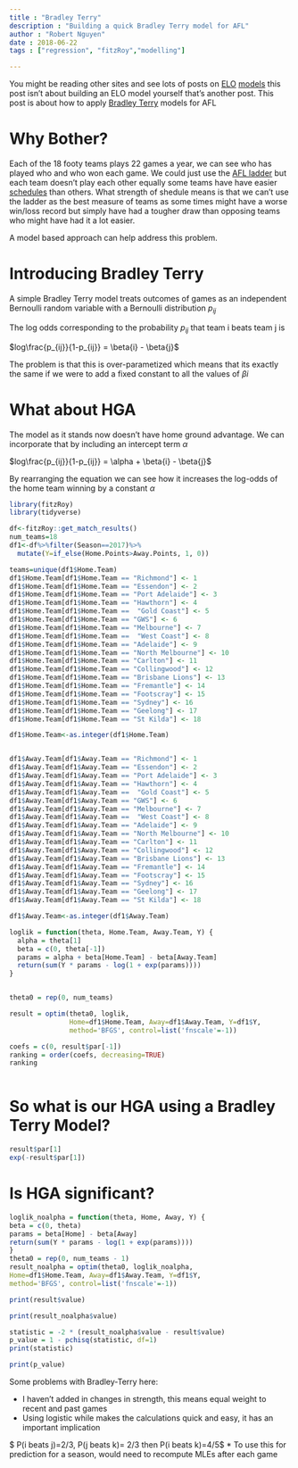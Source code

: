 ```yaml
---
title : "Bradley Terry"
description : "Building a quick Bradley Terry model for AFL"
author : "Robert Nguyen"
date : 2018-06-22
tags : ["regression", "fitzRoy","modelling"]

---
```



You might be reading other sites and see lots of posts on [ELO](https://thearcfooty.com/2016/12/29/introducing-the-arcs-ratings-system/) [models](http://figuringfooty.com/2015/10/09/the-simpelo-team-ratings/) this post isn't about building an ELO model yourself that's another post. This post is about how to apply [Bradley Terry](https://en.wikipedia.org/wiki/Bradley%E2%80%93Terry_model) models for AFL

# Why Bother?

Each of the 18 footy teams plays 22 games a year, we can see who has played who and who won each game. We could just use the [AFL ladder](http://www.afl.com.au/ladder) but each team doesn't play each other equally some teams have have easier [schedules](http://www.matterofstats.com/mafl-stats-journal/2016/10/27/an-analysis-of-strength-of-schedule-for-the-2018-fixture) than others. What strength of shedule means is that we can't use the ladder as the best measure of teams as some times might have a worse win/loss record but simply have had a tougher draw than opposing teams who might have had it a lot easier. 

A model based approach can help address this problem. 

# Introducing Bradley Terry

A simple Bradley Terry model treats outcomes of games as an independent Bernoulli random variable with a Bernoulli distribution $p_{ij}$ 

The log odds corresponding to the probability $p_{ij}$  that team i beats team j is

$log\frac{p_{ij}}{1-p_{ij}} = \beta{i} - \beta{j}$

The problem is that this is over-parametized which means that its exactly the same if we were to add a fixed constant to all the values of $\beta{i}$

# What about HGA

The model as it stands now doesn't have home ground advantage. We can incorporate that by including an intercept term $\alpha$ 

$log\frac{p_{ij}}{1-p_{ij}} = \alpha + \beta{i} - \beta{j}$

By rearranging the equation we can see how it increases the log-odds of the home team winning by a constant $\alpha$ 


```r
library(fitzRoy)
library(tidyverse)

df<-fitzRoy::get_match_results()
num_teams=18
df1<-df%>%filter(Season==2017)%>%
  mutate(Y=if_else(Home.Points>Away.Points, 1, 0))

teams=unique(df1$Home.Team)
df1$Home.Team[df1$Home.Team == "Richmond"] <- 1
df1$Home.Team[df1$Home.Team == "Essendon"] <- 2
df1$Home.Team[df1$Home.Team == "Port Adelaide"] <- 3
df1$Home.Team[df1$Home.Team == "Hawthorn"] <- 4
df1$Home.Team[df1$Home.Team ==  "Gold Coast"] <- 5
df1$Home.Team[df1$Home.Team == "GWS"] <- 6
df1$Home.Team[df1$Home.Team == "Melbourne"] <- 7
df1$Home.Team[df1$Home.Team ==  "West Coast"] <- 8
df1$Home.Team[df1$Home.Team == "Adelaide"] <- 9
df1$Home.Team[df1$Home.Team == "North Melbourne"] <- 10
df1$Home.Team[df1$Home.Team == "Carlton"] <- 11
df1$Home.Team[df1$Home.Team == "Collingwood"] <- 12
df1$Home.Team[df1$Home.Team == "Brisbane Lions"] <- 13
df1$Home.Team[df1$Home.Team == "Fremantle"] <- 14
df1$Home.Team[df1$Home.Team == "Footscray"] <- 15
df1$Home.Team[df1$Home.Team == "Sydney"] <- 16
df1$Home.Team[df1$Home.Team == "Geelong"] <- 17
df1$Home.Team[df1$Home.Team == "St Kilda"] <- 18

df1$Home.Team<-as.integer(df1$Home.Team)


df1$Away.Team[df1$Away.Team == "Richmond"] <- 1
df1$Away.Team[df1$Away.Team == "Essendon"] <- 2
df1$Away.Team[df1$Away.Team == "Port Adelaide"] <- 3
df1$Away.Team[df1$Away.Team == "Hawthorn"] <- 4
df1$Away.Team[df1$Away.Team ==  "Gold Coast"] <- 5
df1$Away.Team[df1$Away.Team == "GWS"] <- 6
df1$Away.Team[df1$Away.Team == "Melbourne"] <- 7
df1$Away.Team[df1$Away.Team ==  "West Coast"] <- 8
df1$Away.Team[df1$Away.Team == "Adelaide"] <- 9
df1$Away.Team[df1$Away.Team == "North Melbourne"] <- 10
df1$Away.Team[df1$Away.Team == "Carlton"] <- 11
df1$Away.Team[df1$Away.Team == "Collingwood"] <- 12
df1$Away.Team[df1$Away.Team == "Brisbane Lions"] <- 13
df1$Away.Team[df1$Away.Team == "Fremantle"] <- 14
df1$Away.Team[df1$Away.Team == "Footscray"] <- 15
df1$Away.Team[df1$Away.Team == "Sydney"] <- 16
df1$Away.Team[df1$Away.Team == "Geelong"] <- 17
df1$Away.Team[df1$Away.Team == "St Kilda"] <- 18

df1$Away.Team<-as.integer(df1$Away.Team)

loglik = function(theta, Home.Team, Away.Team, Y) {
  alpha = theta[1]
  beta = c(0, theta[-1])
  params = alpha + beta[Home.Team] - beta[Away.Team]
  return(sum(Y * params - log(1 + exp(params))))
}


theta0 = rep(0, num_teams)

result = optim(theta0, loglik,
               Home=df1$Home.Team, Away=df1$Away.Team, Y=df1$Y,
               method='BFGS', control=list('fnscale'=-1))

coefs = c(0, result$par[-1])
ranking = order(coefs, decreasing=TRUE)
ranking



```

# So what is our HGA using a Bradley Terry Model?

```r
result$par[1]
exp(-result$par[1])

```


# Is HGA significant? 

```r

loglik_noalpha = function(theta, Home, Away, Y) {
beta = c(0, theta)
params = beta[Home] - beta[Away]
return(sum(Y * params - log(1 + exp(params))))
}
theta0 = rep(0, num_teams - 1)
result_noalpha = optim(theta0, loglik_noalpha,
Home=df1$Home.Team, Away=df1$Away.Team, Y=df1$Y,
method='BFGS', control=list('fnscale'=-1))

print(result$value)

print(result_noalpha$value)

statistic = -2 * (result_noalpha$value - result$value)
p_value = 1 - pchisq(statistic, df=1)
print(statistic)

print(p_value)

```

Some problems with Bradley-Terry here:

*  I haven't added in changes in strength, this means equal weight to recent and past games
* Using logistic while makes the calculations quick and easy, it has an important implication

$ P(i beats j)=2/3, P(j beats k)= 2/3 then P(i beats k)=4/5$ 
* To use this for prediction for a season, would need to recompute MLEs after each game



